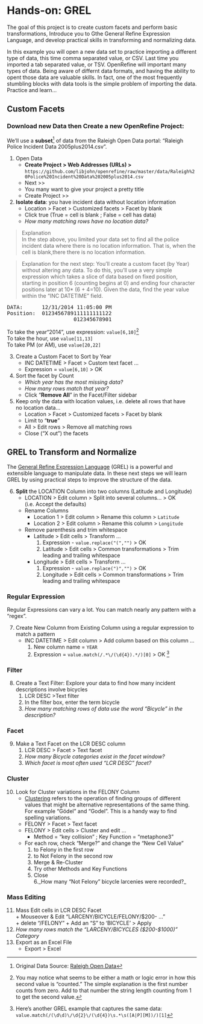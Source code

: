 # Hands-on: GREL

The goal of this project is to create custom facets and perform basic transformations, Introduce you to Gthe General Refine Expression Language, and develop practical skills in transforming and normalizing data.  

In this example you  will open a new data set to practice importing a different type of data, this time comma separated value, or CSV.  Last time you imported a tab separated value, or TSV.  OpenRefine will important many types of data.  Being aware of differnt data formats, and having the ability to opent those data are valuable skills.  In fact, one of the most frequently stumbling blocks with data tools is the simple problem of importing the data.  Practice and learn...

## Custom Facets

### Download new Data then Create a new OpenRefine Project:  

We'll use a **subset**[^2] of data from the Raleigh Open Data portal:  “Raleigh Police Incident Data 2005plus2014.csv”.  

1. Open  Data  
    * **Create Project  > Web Addresses (URLs) >**  `https://github.com/libjohn/openrefine/raw/master/data/Raleigh%20Police%20Incident%20Data%202005plus2014.csv`   
    * Next >> 
    * You many want to give your project a pretty title
    * Create Project >>  
2. **Isolate data**: you have incident data without location information  
    - Location > Facet > Customized facets > Facet by blank  
    - Click true  (True = cell is blank ; False = cell has data)  
    - _How many matching rows have no location data?_   


> Explanation  
In the step above, you limited your data set to find all the police incident data where there is no location information.  That is, when the cell is blank,there there is no location information.


> Explanation for the next step:
You’ll create a custom facet (by Year) without altering any data.  To do this, you’ll use a very simple expression which takes a slice of data based on fixed position, starting in position 6 (counting begins at 0) and ending four character positions later at 10* (6 + 4=10).  Given the data, find the year value within the “INC DATETIME” field.  


<pre>
DATA:      12/31/2014 11:05:00 PM
Position:  0123456789111111111122
                     012345678901
</pre>

To take the year“2014”, use expression: `value[6,10]`[^3]  
To take the hour, use `value[11,13]`  
To take PM (or AM), use `value[20,22]`  

3. Create a Custom Facet to Sort by Year 
    + INC DATETIME > Facet > Custom text facet ...  
    + Expression = `value[6,10]` > OK  
4. Sort the facet by Count  
    + _Which year has the most missing data?_  
    + _How many rows match that year?_  
    + Click “**Remove All**” in the Facet/Filter sidebar  
5. Keep only the data with location values, i.e. delete all rows that have  
no location data...  
    + Location > Facet > Customized facets > Facet by blank  
    + Limit to “**true**”  
    + All > Edit rows > Remove all matching rows  
    + Close (“X out”) the facets  

## GREL to Transform and Normalize 

The [General Refine Expression Language](https://github.com/OpenRefine/OpenRefine/wiki/General-Refine-Expression-Language) (GREL) is a powerful and extensible language to manipulate data.  In these next steps we will learn GREL by using practical steps to improve the structure of the data.  

6. **Split** the LOCATION Column into two columns (Latitude and Longitude)  
    + LOCATION > Edit column > Split into several columns… > OK      (i.e. Accept the defaults)  
    + Rename Columns  
        + Location 1 > Edit column > Rename this column > `Latitude`    
        + Location 2 > Edit column > Rename this column > `Longitude`  
    + Remove parenthesis and trim whitespace  
        + Latitude > Edit cells > Transform ... 
            1. Expression - `value.replace("(","")` > OK  
            2. Latitude > Edit cells > Common transformations > Trim leading and trailing whitespace  
        + Longitude > Edit cells > Transform ...  
            1. Expression - `value.replace(")","")` > OK  
            2. Longitude > Edit cells > Common transformations > Trim leading and trailing whitespace  

### Regular Expression  

Regular Expressions can vary a lot.  You can match nearly any pattern with a "regex".  

7.  Create New Column from Existing Column using a regular expression to match a pattern  
    + INC DATETIME > Edit column > Add column based on this column ...  
        1. New column name = `YEAR`  
        2. Expression = `value.match(/.*\/(\d{4}).*/)[0]` > OK    [^4]
        
### Filter 
8. Create a Text Filter:  Explore your data to find how many incident descriptions involve bicycles
    1. LCR DESC >Text filter  
    2. In the filter box, enter the term bicycle  
    3. _How many matching rows of data use the word “Bicycle” in the description?_  

### Facet 
9. Make a Text Facet on the LCR DESC column  
    1. LCR DESC > Facet > Text facet  
    2. _How many Bicycle categories exist in the facet window?_  
    3. _Which facet is most often used “LCR DESC” facet?_  

### Cluster 

10. Look for Cluster variations in the FELONY Column  
    + [Clustering](https://github.com/OpenRefine/OpenRefine/wiki/Clustering-In-Depth) refers to the operation of finding groups of different values that might be alternative representations of the same thing.  For example “Gödel" and "Godel".  This is a handy way to find spelling variations.  
    + FELONY > Facet > Text facet  
    + FELONY > Edit cells > Cluster and edit … 
        + Method = “key collision” ; Key Function = “metaphone3”  
    + For each row, check “Merge?” and change the “New Cell Value” 
        1. to Felony in the first row  
        2. to Not Felony in the second row  
        3. Merge & Re-Cluster  
        4. Try other Methods and Key Functions  
        5. Close  
        6._How many “Not Felony” bicycle larcenies were recorded?_
        
### Mass Editing
11.  Mass Edit cells in LCR DESC Facet  
    + Mouseover & Edit “LARCENY/BICYCLE/FELONY/$200- …”  
    + delete “/FELONY” 
    + Add an “S” to ‘BICYCLE’ > Apply 
12. _How many rows match the "LARCENY/BICYCLES ($200-$1000)" Category_  
13. Export as an Excel File  
    + Export > Excel  


[^2]:  Original Data Source:  [Raleigh Open Data](https://data.raleighnc.gov/)
[^3]: You may notice what seems to be either a math or logic error in how this second value is “counted.” The simple explanation is the first number counts from zero.  Add to that number the string length counting from 1 to get the second value.   
[^4]:  Here’s another GREL example that captures the same data:  `value.match(/(\d\d)\/\d{2}\/(\d{4})\s.*\s([A|P][M])/)[1]`
